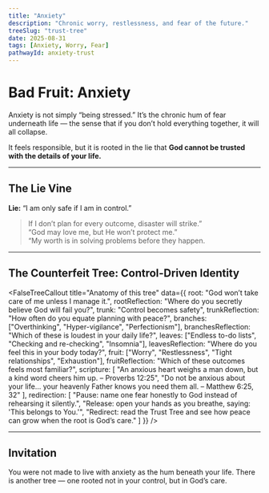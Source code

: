 ```yaml
---
title: "Anxiety"
description: "Chronic worry, restlessness, and fear of the future."
treeSlug: "trust-tree"
date: 2025-08-31
tags: [Anxiety, Worry, Fear]
pathwayId: anxiety-trust
---
```



# Bad Fruit: Anxiety

Anxiety is not simply “being stressed.” It’s the chronic hum of fear underneath life — the sense that if you don’t hold everything together, it will all collapse.  

It feels responsible, but it is rooted in the lie that **God cannot be trusted with the details of your life.**

---

## The Lie Vine

**Lie:** “I am only safe if I am in control.”  

> If I don’t plan for every outcome, disaster will strike.”  
> “God may love me, but He won’t protect me.”  
> “My worth is in solving problems before they happen.

---

## The Counterfeit Tree: Control-Driven Identity

<FalseTreeCallout
  title="Anatomy of this tree"
  data={{
    root: "God won’t take care of me unless I manage it.",
    rootReflection: "Where do you secretly believe God will fail you?",
    trunk: "Control becomes safety",
    trunkReflection: "How often do you equate planning with peace?",
    branches: ["Overthinking", "Hyper-vigilance", "Perfectionism"],
    branchesReflection: "Which of these is loudest in your daily life?",
    leaves: ["Endless to-do lists", "Checking and re-checking", "Insomnia"],
    leavesReflection: "Where do you feel this in your body today?",
    fruit: ["Worry", "Restlessness", "Tight relationships", "Exhaustion"],
    fruitReflection: "Which of these outcomes feels most familiar?",
    scripture: [
      "An anxious heart weighs a man down, but a kind word cheers him up. – Proverbs 12:25",
      "Do not be anxious about your life… your heavenly Father knows you need them all. – Matthew 6:25, 32"
    ],
    redirection: [
      "Pause: name one fear honestly to God instead of rehearsing it silently.",
      "Release: open your hands as you breathe, saying: 'This belongs to You.'",
      "Redirect: read the Trust Tree and see how peace can grow when the root is God’s care."
    ]
  }}
/>

---

## Invitation

You were not made to live with anxiety as the hum beneath your life. There is another tree — one rooted not in your control, but in God’s care.  

<CTA
  variant="primary"
  title="Step into the Trust Tree"
  description="See how trusting God’s faithfulness bears fruit in peace and freedom."
  buttonText="See the Good Tree"
  href="/tree/trust"
/>

